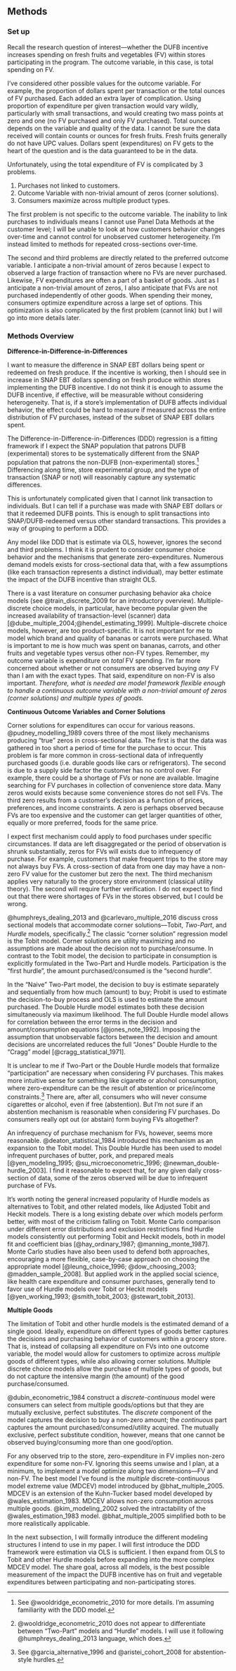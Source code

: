 ## Methods {#methods-1 -}

### Set up {-}

Recall the research question of interest---whether the DUFB incentive increases spending on fresh fruits and vegetables (FV) within stores participating in the program. The outcome variable, in this case, is total spending on FV.

I've considered other possible values for the outcome variable. For example, the proportion of dollars spent per transaction or the total ounces of FV purchased. Each added an extra layer of complication. Using proportion of expenditure per given transaction would vary wildly, particularly with small transactions, and would creating two mass points at zero and one (no FV purchased and only FV purchased). Total ounces depends on the variable and quality of the data. I cannot be sure the data received will contain counts or ounces for fresh fruits. Fresh fruits generally do not have UPC values. Dollars spent (expenditures) on FV gets to the heart of the question and is the data guaranteed to be in the data.

Unfortunately, using the total expenditure of FV is complicated by 3 problems.

1. Purchases not linked to customers.
2. Outcome Variable with non-trivial amount of zeros (corner solutions).
3. Consumers maximize across multiple product types.

The first problem is not specific to the outcome variable. The inability to link purchases to individuals means I cannot use Panel Data Methods at the customer level; I will be unable to look at how customers behavior changes over-time and cannot control for unobserved customer heterogeneity. I'm instead limited to methods for repeated cross-sections over-time.

The second and third problems are directly related to the preferred outcome variable. I anticipate a non-trivial amount of zeros because I expect to observed a large fraction of transaction where no FVs are never purchased. Likewise, FV expenditures are often a part of a basket of goods. Just as I anticipate a non-trivial amount of zeros, I also anticipate that FVs are not purchased independently of other goods. When spending their money, consumers optimize expenditure across a large set of options. This optimization is also complicated by the first problem (cannot link) but I will go into more details later.


### Methods Overview {-}

**Difference-in-Difference-in-Differences** 

I want to measure the difference in SNAP EBT dollars being spent or redeemed on fresh produce. If the incentive is working, then I should see in increase in SNAP EBT dollars spending on fresh produce within stores implementing the DUFB incentive. I do not think it is enough to assume the DUFB incentive, if effective, will be measurable without considering heterogeneity. That is, if a store's implementation of DUFB affects individual behavior, the effect could be hard to measure if measured across the entire distribution of FV purchases, instead of the subset of SNAP EBT dollars spent.

The Difference-in-Difference-in-Differences (DDD) regression is a fitting framework if I expect the SNAP population that patrons DUFB (experimental) stores to be systematically different from the SNAP population that patrons the non-DUFB (non-experimental) stores.^[See @wooldridge_econometric_2010 for more details. I'm assuming familiarity with the DDD model.] Differencing along time, store experimental group, and the type of transaction (SNAP or not) will reasonably capture any systematic differences.

This is unfortunately complicated given that I cannot link transaction to individuals. But I can tell if a purchase was made with SNAP EBT dollars or that it redeemed DUFB points. This is enough to split transactions into SNAP/DUFB-redeemed versus other standard transactions. This provides a way of grouping to perform a DDD.

Any model like DDD that is estimate via OLS, however, ignores the second and third problems. I think it is prudent to consider consumer choice behavior and the mechanisms that generate zero-expenditures. Numerous demand models exists for cross-sectional data that, with a few assumptions (like each transaction represents a distinct individual), may better estimate the impact of the DUFB incentive than straight OLS.

There is a vast literature on consumer purchasing behavior aka choice models (see @train_discrete_2009 for an introductory overview). Multiple-discrete choice models, in particular, have become popular given the increased availability of transaction-level (scanner) data [@dube_multiple_2004;@hendel_estimating_1999]. Multiple-discrete choice models, however, are too product-specific. It is not important for me to model which brand and quality of bananas or carrots were purchased. What is important to me is how much was spent on bananas, carrots, and other fruits and vegetable types versus other non-FV types. Remember, my outcome variable is expenditure on *total* FV spending. I'm far more concerned about whether or not consumers are observed buying *any* FV than I am with the exact types. That said, expenditure on non-FV is also important. *Therefore, what is needed are model framework flexible enough to handle a continuous outcome variable with a non-trivial amount of zeros (corner solutions) and multiple types of goods.*

**Continuous Outcome Variables and Corner Solutions**

Corner solutions for expenditures can occur for various reasons. @pudney_modelling_1989 covers three of the most likely mechanisms producing "true" zeros in cross-sectional data. The first is that the data was gathered in too short a period of time for the purchase to occur. This problem is far more common in cross-sectional data of infrequently purchased goods (i.e. durable goods like cars or refrigerators). The second is due to a supply side factor the customer has no control over. For example, there could be a shortage of FVs or none are available. Imagine searching for FV purchases in collection of convenience store data. Many zeros would exists because some convenience stores do not sell FVs. The third zero results from a customer's decision as a function of prices, preferences, and income constraints. A zero is perhaps observed because FVs are too expensive and the customer can get larger quantities of other, equally or more preferred, foods for the same price. 

I expect first mechanism could apply to food purchases under specific circumstances. If data are left disaggregated or the period of observation is shrunk substantially, zeros for FVs will exists due to infrequency of purchase. For example, customers that make frequent trips to the store may not always buy FVs. A cross-section of data from one day may have a non-zero FV value for the customer but zero the next. The third mechanism applies very naturally to the grocery store environment (classical utility theory). The second will require further verification. I do not expect to find out that there were shortages of FVs in the stores observed, but I could be wrong.

@humphreys_dealing_2013 and @carlevaro_multiple_2016 discuss cross sectional models that accommodate corner solutions---Tobit, *Two-Part*, and *Hurdle* models, specifically.^[@wooldridge_econometric_2010 does not appear to differentiate between "Two-Part" models and "Hurdle" models. I will use it following @humphreys_dealing_2013 language, which does.] The classic "corner solution" regression model is the Tobit model. Corner solutions are utility maximizing and no assumptions are made about the decision not to purchase/consume. In contrast to the Tobit model, the decision to participate in consumption is explicitly formulated in the Two-Part and Hurdle models. Participation is the "first hurdle", the amount purchased/consumed is the "second hurdle". 

In the "Naive" Two-Part model, the decision to buy is estimate separately and sequentially from how much (amount) to buy; Probit is used to estimate the decision-to-buy process and OLS is used to estimate the amount purchased. The Double Hurdle model estimates both these decision simultaneously via maximum likelihood. The full Double Hurdle model allows for correlation between the error terms in the decision and amount/consumption equations [@jones_note_1992]. Imposing the assumption that unobservable factors between the decision and amount decisions are uncorrelated reduces the full "Jones" Double Hurdle to the "Cragg" model [@cragg_statistical_1971].

It is unclear to me if Two-Part or the Double Hurdle models that formalize "participation" are necessary when considering FV purchases. This makes more intuitive sense for something like cigarette or alcohol consumption, where zero-expenditure can be the result of abstention or price/income constraints.^[See @garcia_alternative_1996 and @aristei_cohort_2008 for abstention-style hurdles.] There are, after all, consumers who will never consume cigarettes or alcohol, even if free (abstention). But I'm not sure if an abstention mechanism is reasonable when considering FV purchases. Do consumers really opt out (or abstain) form buying FVs altogether?

An infrequency of purchase mechanism for FVs, however, seems more reasonable. @deaton_statistical_1984 introduced this mechanism as an expansion to the Tobit model. This Double Hurdle has been used to model infrequent purchases of butter, pork, and prepared meals [@yen_modeling_1995; @su_microeconometric_1996; @newman_double-hurdle_2003]. I find it reasonable to expect that, for any given daily cross-section of data, some of the zeros observed will be due to infrequent purchase of FVs.

It's worth noting the general increased popularity of Hurdle models as alternatives to Tobit, and other related models, like Adjusted Tobit and Heckit models. There is a long existing debate over which models perform better, with most of the criticism falling on Tobit. Monte Carlo comparison under different error distributions and exclusion restrictions find Hurdle models consistently out performing Tobit and Heckit models, both in model fit and coefficient bias [@hay_ordinary_1987; @manning_monte_1987]. Monte Carlo studies have also been used to defend both approaches, encouraging a more flexible, case-by-case approach on choosing the appropriate model [@leung_choice_1996; @dow_choosing_2003; @madden_sample_2008]. But applied work in the applied social science, like health care expenditure and consumer purchases, generally tend to favor use of Hurdle models over Tobit or Heckit models [@yen_working_1993; @smith_tobit_2003; @stewart_tobit_2013].


**Multiple Goods**

The limitation of Tobit and other hurdle models is the estimated demand of a single good. Ideally, expenditure on different types of goods better captures the decisions and purchasing behavior of customers within a grocery store. That is, instead of collapsing all expenditure on FVs into one outcome variable, the model would allow for customers to optimize across *multiple* goods of different types, while also allowing corner solutions. Multiple discrete choice models allow the purchase of multiple types of goods, but do not capture the intensive margin (the amount) of the good purchase/consumed.

@dubin_econometric_1984 construct a *discrete-continuous* model were consumers can select from multiple goods/options but that they are mutually exclusive, perfect substitutes. The *discrete* component of the model captures the decision to buy a non-zero amount; the *continuous* part captures the amount purchased/consumed/utility acquired. The mutually exclusive, perfect substitute condition, however, means that one cannot be observed buying/consuming more than one good/option. 

For any observed trip to the store, zero-expenditure in FV implies non-zero expenditure for some non-FV. Ignoring this seems unwise and I plan, at a minimum, to implement a model optimize along two dimensions---FV and non-FV. The best model I've found is the *multiple* discrete-continuous model extreme value (MDCEV) model introduced by @bhat_multiple_2005. MDCEV is an extension of the Kuhn-Tucker based model developed by @wales_estimation_1983. MDCEV allows non-zero consumption across multiple goods. @kim_modeling_2002 solved the intractability of the @wales_estimation_1983 model. @bhat_multiple_2005 simplified both to be more realistically applicable.

In the next subsection, I will formally introduce the different modeling structures I intend to use in my paper. I will first introduce the DDD framework were estimation via OLS is sufficient. I then expand from OLS to Tobit and other Hurdle models before expanding into the more complex MDCEV model. The share goal, across all models, is the best possible measurement of the impact the DUFB incentive has on fruit and vegetable expenditures between participating and non-participating stores.
